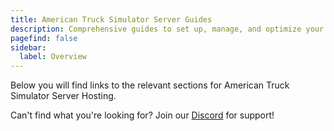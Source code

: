 ```yaml
---
title: American Truck Simulator Server Guides
description: Comprehensive guides to set up, manage, and optimize your American Truck Simulator server.
pagefind: false
sidebar:
  label: Overview
---
```




Below you will find links to the relevant sections for American Truck Simulator Server Hosting.


<DirectoryListing />

Can't find what you're looking for? Join our [Discord](https://discord.gg/FN4XgbAwzr) for support!